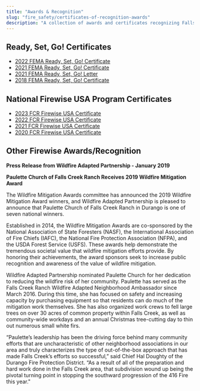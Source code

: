 ```yaml
---
title: "Awards & Recognition"
slug: "fire_safety/certificates-of-recognition-awards"
description: "A collection of awards and certificates recognizing Falls Creek Ranch's commitment to fire safety."
---
```



## Ready, Set, Go! Certificates

- [2022 FEMA Ready, Set, Go! Certificate](/uploads/documents/certificates/fema_ready_set_go_certificate_2022.pdf)
- [2021 FEMA Ready, Set, Go! Certificate](/uploads/2022/04/rsg2021.jpg)
- [2021 FEMA Ready, Set, Go! Letter](/uploads/2022/04/Falls-Creek-Ready-Set-Go-Cert-letter.pdf)
- [2018 FEMA Ready, Set, Go! Certificate](/uploads/2022/04/fw2018-1.jpg)

## National Firewise USA Program Certificates

- [2023 FCR Firewise USA Certificate](/uploads/documents/certificates/firewise_certificate_2023.pdf)
- [2022 FCR Firewise USA Certificate](/uploads/documents/certificates/firewise_certificate_2022.pdf)
- [2021 FCR Firewise USA Certificate](/uploads/2022/04/fw2021-2.jpg)
- [2020 FCR Firewise USA Certificate](/uploads/2022/04/fw2020-1.jpg)

## Other Firewise Awards/Recognition

**Press Release from Wildfire Adapted Partnership - January 2019**

**Paulette Church of Falls Creek Ranch Receives 2019 Wildfire Mitigation Award**

The Wildfire Mitigation Awards committee has announced the 2019 Wildfire Mitigation Award winners, and Wildfire Adapted Partnership is pleased to announce that Paulette Church of Falls Creek Ranch in Durango is one of seven national winners.

Established in 2014, the Wildfire Mitigation Awards are co-sponsored by the National Association of State Foresters (NASF), the International Association of Fire Chiefs (IAFC), the National Fire Protection Association (NFPA), and the USDA Forest Service (USFS). These awards help demonstrate the tremendous societal value that wildfire mitigation efforts provide. By honoring their achievements, the award sponsors seek to increase public recognition and awareness of the value of wildfire mitigation.

Wildfire Adapted Partnership nominated Paulette Church for her dedication to reducing the wildfire risk of her community. Paulette has served as the Falls Creek Ranch Wildfire Adapted Neighborhood Ambassador since March 2016. During this time, she has focused on safety and increasing capacity by purchasing equipment so that residents can do much of the mitigation work themselves. She has also organized work crews to fell large trees on over 30 acres of common property within Falls Creek, as well as community-wide workdays and an annual Christmas tree-cutting day to thin out numerous small white firs.

“Paulette’s leadership has been the driving force behind many community efforts that are uncharacteristic of other neighborhood associations in our area and truly characterizes the type of out-of-the-box approach that has made Falls Creek’s efforts so successful,” said Chief Hal Doughty of the Durango Fire Protection District. “As a result of all of the preparation and hard work done in the Falls Creek area, that subdivision wound up being the pivotal turning point in stopping the southward progression of the 416 Fire this year."

<FileHistory file="src/content/docs/fire_safety/certificates-of-recognition-awards.mdx" />